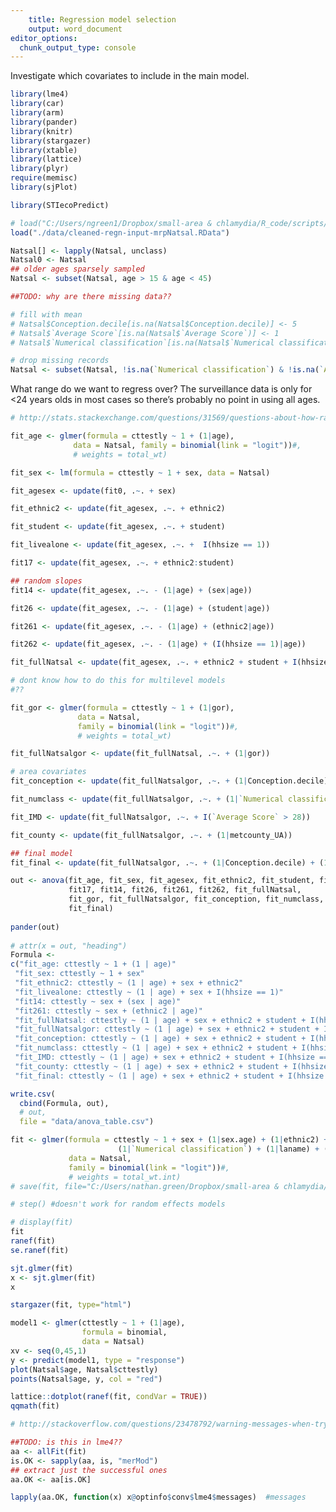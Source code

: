 ```yaml
---
    title: Regression model selection
    output: word_document
editor_options: 
  chunk_output_type: console
---
```

    
Investigate which covariates to include in the main model.

<!-- https://ase.tufts.edu/gsc/gradresources/guidetomixedmodelsinr/mixed%20model%20guide.html -->
    
```r
library(lme4)
library(car)
library(arm)
library(pander)
library(knitr)
library(stargazer)
library(xtable)
library(lattice)
library(plyr)
require(memisc)
library(sjPlot)

library(STIecoPredict)

# load("C:/Users/ngreen1/Dropbox/small-area & chlamydia/R_code/scripts/mrp/data/cleaned-regn-input-mrpNatsal.RData")
load("./data/cleaned-regn-input-mrpNatsal.RData")
```


```r
Natsal[] <- lapply(Natsal, unclass)
Natsal0 <- Natsal
## older ages sparsely sampled
Natsal <- subset(Natsal, age > 15 & age < 45)
```

```r
##TODO: why are there missing data??

# fill with mean
# Natsal$Conception.decile[is.na(Natsal$Conception.decile)] <- 5
# Natsal$`Average Score`[is.na(Natsal$`Average Score`)] <- 1
# Natsal$`Numerical classification`[is.na(Natsal$`Numerical classification`)] <- 3 #not great because this is a big group!

# drop missing records
Natsal <- subset(Natsal, !is.na(`Numerical classification`) & !is.na(`Average Score`) & !is.na(Conception.decile))
```


What range do we want to regress over?
The surveillance data is only for <24 years olds in most cases so there's probably no point in using all ages.

```r
# http://stats.stackexchange.com/questions/31569/questions-about-how-random-effects-are-specified-in-lmer

fit_age <- glmer(formula = cttestly ~ 1 + (1|age),
              data = Natsal, family = binomial(link = "logit"))#,
              # weights = total_wt)

fit_sex <- lm(formula = cttestly ~ 1 + sex, data = Natsal)

fit_agesex <- update(fit0, .~. + sex)

fit_ethnic2 <- update(fit_agesex, .~. + ethnic2)

fit_student <- update(fit_agesex, .~. + student)

fit_livealone <- update(fit_agesex, .~. +  I(hhsize == 1))

fit17 <- update(fit_agesex, .~. + ethnic2:student)

## random slopes
fit14 <- update(fit_agesex, .~. - (1|age) + (sex|age))

fit26 <- update(fit_agesex, .~. - (1|age) + (student|age))

fit261 <- update(fit_agesex, .~. - (1|age) + (ethnic2|age))

fit262 <- update(fit_agesex, .~. - (1|age) + (I(hhsize == 1)|age))

fit_fullNatsal <- update(fit_agesex, .~. + ethnic2 + student + I(hhsize == 1))

```

```r
# dont know how to do this for multilevel models
#??

```


```r

fit_gor <- glmer(formula = cttestly ~ 1 + (1|gor),
               data = Natsal,
               family = binomial(link = "logit"))#,
               # weights = total_wt)

fit_fullNatsalgor <- update(fit_fullNatsal, .~. + (1|gor))

# area covariates
fit_conception <- update(fit_fullNatsalgor, .~. + (1|Conception.decile))

fit_numclass <- update(fit_fullNatsalgor, .~. + (1|`Numerical classification`))

fit_IMD <- update(fit_fullNatsalgor, .~. + I(`Average Score` > 28))

fit_county <- update(fit_fullNatsalgor, .~. + (1|metcounty_UA))

## final model
fit_final <- update(fit_fullNatsalgor, .~. + (1|Conception.decile) + (1|`Numerical classification`) + I(`Average Score` > 28) + (1|metcounty_UA))

out <- anova(fit_age, fit_sex, fit_agesex, fit_ethnic2, fit_student, fit_livealone,
             fit17, fit14, fit26, fit261, fit262, fit_fullNatsal,
             fit_gor, fit_fullNatsalgor, fit_conception, fit_numclass, fit_IMD, fit_county,
             fit_final)
  
pander(out)
  
# attr(x = out, "heading")
Formula <-
c("fit_age: cttestly ~ 1 + (1 | age)"                                                          ,  "fit_gor: cttestly ~ 1 + (1 | gor)"                                                        ,
 "fit_sex: cttestly ~ 1 + sex"                                                               ,   "fit_agesex: cttestly ~ (1 | age) + sex"                                                  ,
 "fit_ethnic2: cttestly ~ (1 | age) + sex + ethnic2"                                         ,   "fit_student: cttestly ~ (1 | age) + sex + student"                                       ,
 "fit_livealone: cttestly ~ (1 | age) + sex + I(hhsize == 1)"                                ,   "fit17: cttestly ~ (1 | age) + sex + ethnic2:student"                                     ,
 "fit14: cttestly ~ sex + (sex | age)"                                                       ,   "fit26: cttestly ~ sex + (student | age)"                                                 ,
 "fit261: cttestly ~ sex + (ethnic2 | age)"                                                  ,   "fit262: cttestly ~ sex + (I(hhsize == 1) | age)"                                         ,
 "fit_fullNatsal: cttestly ~ (1 | age) + sex + ethnic2 + student + I(hhsize == 1)"                                                                  ,
 "fit_fullNatsalgor: cttestly ~ (1 | age) + sex + ethnic2 + student + I(hhsize == 1) + (1 | gor)"                                                   ,
 "fit_conception: cttestly ~ (1 | age) + sex + ethnic2 + student + I(hhsize == 1) + (1 | gor) + (1 | Conception.decile)"                            ,
 "fit_numclass: cttestly ~ (1 | age) + sex + ethnic2 + student + I(hhsize == 1) + (1 | gor) + (1 | `Numerical classification`)"                     ,
 "fit_IMD: cttestly ~ (1 | age) + sex + ethnic2 + student + I(hhsize == 1) + (1 | gor) + I(`Average Score` > 28)"                                   ,
 "fit_county: cttestly ~ (1 | age) + sex + ethnic2 + student + I(hhsize == 1) + (1 | gor) + (1 | metcounty_UA)"                                     ,
 "fit_final: cttestly ~ (1 | age) + sex + ethnic2 + student + I(hhsize == 1) + (1 | gor) + (1 | Conception.decile) + (1 | `Numerical classification`) + I(`Average Score` > 28) + (1 | metcounty_UA)")

write.csv(
  cbind(Formula, out),
  # out,
  file = "data/anova_table.csv")
```


```r
fit <- glmer(formula = cttestly ~ 1 + sex + (1|sex.age) + (1|ethnic2) + student + I(hhsize == 1) + (1|Conception.decile) +
                        (1|`Numerical classification`) + (1|laname) + (1|gor) + I(`Average Score` > 28) + (1|metcounty_UA),
             data = Natsal,
             family = binomial(link = "logit"))#,
             # weights = total_wt.int)
# save(fit, file="C:/Users/nathan.green/Dropbox/small-area & chlamydia/R_code/scripts/mrp/data/fit.RData")

# step() #doesn't work for random effects models
```


```r
# display(fit)
fit
ranef(fit)
se.ranef(fit)
```

```r

sjt.glmer(fit)
x <- sjt.glmer(fit)
x

stargazer(fit, type="html")
```


```r
model1 <- glmer(cttestly ~ 1 + (1|age),
                formula = binomial,
                data = Natsal)
xv <- seq(0,45,1)
y <- predict(model1, type = "response")
plot(Natsal$age, Natsal$cttestly)
points(Natsal$age, y, col = "red")
```

```r
lattice::dotplot(ranef(fit, condVar = TRUE))
qqmath(fit)
```


```r
# http://stackoverflow.com/questions/23478792/warning-messages-when-trying-to-run-glmer-in-r

##TODO: is this in lme4??
aa <- allFit(fit)
is.OK <- sapply(aa, is, "merMod")
## extract just the successful ones
aa.OK <- aa[is.OK]

lapply(aa.OK, function(x) x@optinfo$conv$lme4$messages)  #messages
```


